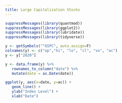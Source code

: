 ```yaml
---
title: Large Capitalization Stocks
---
```


```r
suppressMessages(library(quantmod))
suppressMessages(library(ggplot2))
suppressMessages(library(lubridate))
suppressMessages(library(tidyverse))

y <- getSymbols("^GSPC", auto.assign=F)
colnames(y) <- c("op","hi", "lo", "cl", "vo", "ac")
y <- y["2020"]

y <- data.frame(y) %>% 
   rownames_to_column("date") %>% 
   mutate(date = as.Date(date))

```
```r
ggplot(y, aes(x=date, y=ac)) + 
   geom_line() +
   ylab("Index Level") +
   xlab("Date")
```


